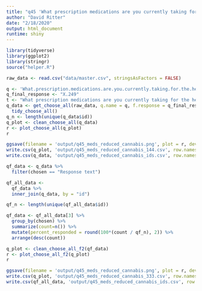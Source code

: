 ```yaml
---
title: "q45 'What prescription medications are you currently taking for the health conditions and symptoms you face that you are actively trying to reduce the use of by using cannabis? (Please select all that apply)'"
author: "David Ritter"
date: "2/18/2020"
output: html_document
runtime: shiny
---
```


```r
library(tidyverse)
library(ggplot2)
library(stringr)
source("helper.R")
```

```r
raw_data <- read.csv("data/master.csv", stringsAsFactors = FALSE)
```

```r
q <- 'What.prescription.medications.are.you.currently.taking.for.the.health.conditions.and.symptoms.you.face.that.you.are.actively.trying.to.reduce.the.use.of.by.using.cannabis...Please.select.all.that.apply.'
q_final_response <- "X.249"
t <- "What prescription medications are you currently taking for the health conditions and symptoms you face that you are actively trying to reduce the use of by using cannabis? (Please select all that apply)"
q_data <- get_choose_all(raw_data, q.name = q, f.response = q_final_response) %>%
  tidy_choose_all()
q_n <- length(unique(q_data$id))
q_plot <- clean_choose_all(q_data)
r <- plot_choose_all(q_plot)
r
```

```r
ggsave(filename = 'output/q45_meds_reduced_cannabis.png', plot = r, device = 'png')
write.csv(q_plot, 'output/q45_meds_reduced_cannabis_144.csv', row.names = FALSE)
write.csv(q_data, 'output/q45_meds_reduced_cannabis_ids.csv', row.names = FALSE)
```

```r
qf_data <- q_data %>%
  filter(chosen == "Response text")
```

```r
qf_all_data <- 
  qf_data %>%
  inner_join(q_data, by = "id")

qf_n <- length(unique(qf_all_data$id))

qf_data <- qf_all_data[3] %>%
  group_by(chosen) %>%
  summarize(count=n()) %>%
  mutate(percent_responded = round(100*(count / qf_n), 2)) %>%
  arrange(desc(count))
```

```r
q_plot <- clean_choose_all_f2(qf_data)
r <- plot_choose_all_f2(q_plot)
r
```

```r
ggsave(filename = 'output/q45_meds_reduced_cannabis.png', plot = r, device = 'png')
write.csv(q_plot, 'output/q45_meds_reduced_cannabis_333.csv', row.names = FALSE)
write.csv(qf_all_data, 'output/q45_meds_reduced_cannabis_ids.csv', row.names = FALSE)
```

